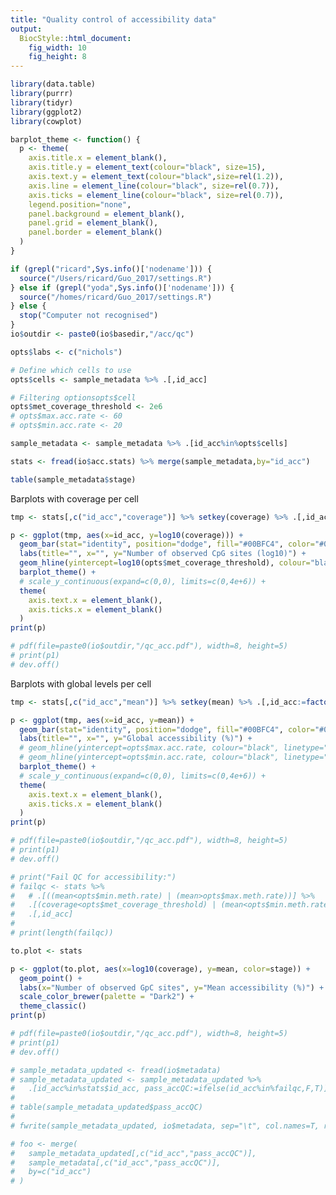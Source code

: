 ```yaml
---
title: "Quality control of accessibility data"
output: 
  BiocStyle::html_document: 
    fig_width: 10
    fig_height: 8
---
```


```r
library(data.table)
library(purrr)
library(tidyr)
library(ggplot2)
library(cowplot)
```


```r
barplot_theme <- function() {
  p <- theme(
    axis.title.x = element_blank(),
    axis.title.y = element_text(colour="black", size=15),
    axis.text.y = element_text(colour="black",size=rel(1.2)),
    axis.line = element_line(colour="black", size=rel(0.7)),
    axis.ticks = element_line(colour="black", size=rel(0.7)),
    legend.position="none",
    panel.background = element_blank(),
    panel.grid = element_blank(),
    panel.border = element_blank()
  )
}
```

```r
if (grepl("ricard",Sys.info()['nodename'])) {
  source("/Users/ricard/Guo_2017/settings.R")
} else if (grepl("yoda",Sys.info()['nodename'])) {
  source("/homes/ricard/Guo_2017/settings.R")
} else {
  stop("Computer not recognised")
}
io$outdir <- paste0(io$basedir,"/acc/qc")

opts$labs <- c("nichols")

# Define which cells to use
opts$cells <- sample_metadata %>% .[,id_acc]

# Filtering optionsopts$cell
opts$met_coverage_threshold <- 2e6
# opts$max.acc.rate <- 60
# opts$min.acc.rate <- 20
```

<!-- Filter sample metadata -->
```r
sample_metadata <- sample_metadata %>% .[id_acc%in%opts$cells]
```

<!-- Load accessibility statistics -->
```r
stats <- fread(io$acc.stats) %>% merge(sample_metadata,by="id_acc")
```

```r
table(sample_metadata$stage)
```

<!-- Plot QC statistics -->

Barplots with coverage per cell
```r
tmp <- stats[,c("id_acc","coverage")] %>% setkey(coverage) %>% .[,id_acc:=factor(id_acc,levels=id_acc)]

p <- ggplot(tmp, aes(x=id_acc, y=log10(coverage))) +
  geom_bar(stat="identity", position="dodge", fill="#00BFC4", color="#00BFC4") +
  labs(title="", x="", y="Number of observed CpG sites (log10)") +
  geom_hline(yintercept=log10(opts$met_coverage_threshold), colour="black", linetype="dashed") +
  barplot_theme() +
  # scale_y_continuous(expand=c(0,0), limits=c(0,4e+6)) +
  theme(
    axis.text.x = element_blank(),
    axis.ticks.x = element_blank()
  )
print(p)

# pdf(file=paste0(io$outdir,"/qc_acc.pdf"), width=8, height=5)
# print(p1)
# dev.off()
```

Barplots with global levels per cell
```r
tmp <- stats[,c("id_acc","mean")] %>% setkey(mean) %>% .[,id_acc:=factor(id_acc,levels=id_acc)]

p <- ggplot(tmp, aes(x=id_acc, y=mean)) +
  geom_bar(stat="identity", position="dodge", fill="#00BFC4", color="#00BFC4") +
  labs(title="", x="", y="Global accessibility (%)") +
  # geom_hline(yintercept=opts$max.acc.rate, colour="black", linetype="dashed") +
  # geom_hline(yintercept=opts$min.acc.rate, colour="black", linetype="dashed") +
  barplot_theme() +
  # scale_y_continuous(expand=c(0,0), limits=c(0,4e+6)) +
  theme(
    axis.text.x = element_blank(),
    axis.ticks.x = element_blank()
  )
print(p)

# pdf(file=paste0(io$outdir,"/qc_acc.pdf"), width=8, height=5)
# print(p1)
# dev.off()
```



```r
# print("Fail QC for accessibility:")
# failqc <- stats %>%
#   # .[((mean<opts$min.meth.rate) | (mean>opts$max.meth.rate))] %>%
#   .[(coverage<opts$met_coverage_threshold) | (mean<opts$min.meth.rate | mean>opts$max.meth.rate)] %>%
#   .[,id_acc]
# 
# print(length(failqc))
```

```r
to.plot <- stats

p <- ggplot(to.plot, aes(x=log10(coverage), y=mean, color=stage)) +
  geom_point() +
  labs(x="Number of observed GpC sites", y="Mean accessibility (%)") +
  scale_color_brewer(palette = "Dark2") +
  theme_classic()
print(p)

# pdf(file=paste0(io$outdir,"/qc_acc.pdf"), width=8, height=5)
# print(p1)
# dev.off()
```



<!-- Update sample metadata -->
```r
# sample_metadata_updated <- fread(io$metadata)
# sample_metadata_updated <- sample_metadata_updated %>%
#   .[id_acc%in%stats$id_acc, pass_accQC:=ifelse(id_acc%in%failqc,F,T)]
# 
# table(sample_metadata_updated$pass_accQC)
# 
# fwrite(sample_metadata_updated, io$metadata, sep="\t", col.names=T, row.names=F, quote=F, na="NA")
```

```r
# foo <- merge(
#   sample_metadata_updated[,c("id_acc","pass_accQC")],
#   sample_metadata[,c("id_acc","pass_accQC")], 
#   by=c("id_acc")
# )
```

